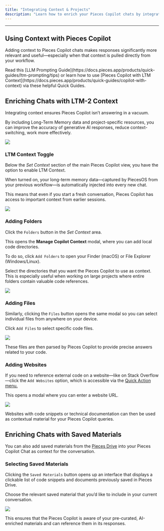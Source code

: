 ```yaml
---
title: "Integrating Context & Projects"
description: "Learn how to enrich your Pieces Copilot chats by integrating context—like folders, file, and other saved materials—from your previous tasks and current projects."
---
```


---

## Using Context with Pieces Copilot

Adding context to Pieces Copilot chats makes responses significantly more relevant and useful—especially when that context is pulled directly from your workflow.

<Card title="Want to learn more about using LTM Context?" img="/public/icons/pieces_filled_light.svg">
  Read this [LLM Prompting Guide](https://docs.pieces.app/products/quick-guides/ltm-prompting/tips) or learn how to use [Pieces Copilot with LTM Context](https://docs.pieces.app/products/quick-guides/copilot-with-context) via these helpful Quick Guides.
</Card>

## Enriching Chats with LTM-2 Context

Integrating context ensures Pieces Copilot isn’t answering in a vacuum.

By including Long-Term Memory data and project-specific resources, you can improve the accuracy of generative AI responses, reduce context-switching, work more effectively.

![](https://storage.googleapis.com/hashnode_product_documentation_assets/desktop_app_assets/pieces_copilot/context_and_project_integration/enriching_chats_with_context_closeup.png)

### LTM Context Toggle

Below the _Set Context_ section of the main Pieces Copilot view, you have the option to enable LTM Context.

When turned on, your long-term memory data—captured by PiecesOS from your previous workflow—is automatically injected into every new chat.

This means that even if you start a fresh conversation, Pieces Copilot has access to important context from earlier sessions.

![](https://storage.googleapis.com/hashnode_product_documentation_assets/desktop_app_assets/pieces_copilot/context_and_project_integration/gifs/enabling_context_in_new_chat.gif)

### Adding Folders

Click the `Folders` button in the _Set Context_ area.

This opens the **Manage Copilot Context** modal, where you can add local code directories.

To do so, click `Add Folders` to open your Finder (macOS) or File Explorer (Windows/Linux).

Select the directories that you want the Pieces Copilot to use as context. This is especially useful when working on large projects where entire folders contain valuable code references.

![](https://storage.googleapis.com/hashnode_product_documentation_assets/desktop_app_assets/pieces_copilot/context_and_project_integration/gifs/adding_folder_as_directory_context.gif)

### Adding Files

Similarly, clicking the `Files` button opens the same modal so you can select individual files from anywhere on your device.

Click `Add Files` to select specific code files.

![](https://storage.googleapis.com/hashnode_product_documentation_assets/desktop_app_assets/pieces_copilot/context_and_project_integration/gifs/adding_several_files_as_context%20%20.gif)

These files are then parsed by Pieces Copilot to provide precise answers related to your code.

### Adding Websites

If you need to reference external code on a website—like on Stack Overflow—click the `Add Websites` option, which is accessible via the [Quick Action menu.](https://docs.pieces.app/products/desktop/drive/enrichment-and-metadata#using-the-quick-menu)

This opens a modal where you can enter a website URL.

![](https://storage.googleapis.com/hashnode_product_documentation_assets/desktop_app_assets/pieces_copilot/context_and_project_integration/gifs/adding_websites_as_context_demo.gif)

Websites with code snippets or technical documentation can then be used as contextual material for your Pieces Copilot queries.

## Enriching Chats with Saved Materials

You can also add saved materials from the [Pieces Drive](https://docs.pieces.app/products/desktop/drive) into your Pieces Copilot Chat as context for the conversation.

### Selecting Saved Materials

Clicking the `Saved Materials` button opens up an interface that displays a clickable list of code snippets and documents previously saved in Pieces Drive.

Choose the relevant saved material that you’d like to include in your current conversation.

![](https://storage.googleapis.com/hashnode_product_documentation_assets/desktop_app_assets/pieces_copilot/context_and_project_integration/gifs/selecting_saved_materials_add_as_context.gif)

This ensures that the Pieces Copilot is aware of your pre-curated, AI-enriched materials and can reference them in its responses.